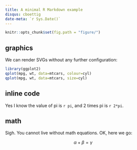 ```yaml
---
title: A minimal R Markdown example
disqus: cboettig
date-meta: `r Sys.Date()`
---
```


<!-- We can define additional metadata dyanmically, at top or in separate yaml blocks-->



```r
knitr::opts_chunk$set(fig.path = "figure/")
```

## graphics

We can render SVGs without any further configuration: 

```r
library(ggplot2)
qplot(mpg, wt, data=mtcars, colour=cyl)
qplot(mpg, wt, data=mtcars, size=cyl)
```

## inline code

Yes I know the value of pi is `r pi`, and 2 times pi is `r 2*pi`.

## math

Sigh. You cannot live without math equations. OK, here we go: 

$$\alpha + \beta=\gamma$$  


